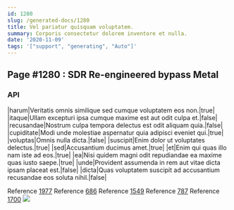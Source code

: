 ```yaml
---
id: 1280
slug: /generated-docs/1280
title: Vel pariatur quisquam voluptatem.
summary: Corporis consectetur dolorem inventore et nulla.
date: '2020-11-09'
tags: '["support", "generating", "Auto"]'
---
```


## Page #1280 : SDR Re-engineered bypass Metal
### API

|harum|Veritatis omnis similique sed cumque voluptatem eos non.|true|
|itaque|Ullam excepturi ipsa cumque maxime est aut odit culpa et.|false|
|recusandae|Nostrum culpa tempora delectus est odit aliquam quia.|false|
|cupiditate|Modi unde molestiae aspernatur quia adipisci eveniet qui.|true|
|voluptas|Omnis nulla dicta.|false|
|suscipit|Enim dolor ut voluptates delectus.|true|
|sed|Accusantium ducimus amet.|true|
|et|Enim qui quas illo nam iste ad eos.|true|
|ea|Nisi quidem magni odit repudiandae ea maxime quas iusto saepe.|true|
|unde|Provident assumenda in rem aut vitae dicta ipsam placeat est.|false|
|dicta|Quas voluptatem suscipit ad accusantium recusandae eos soluta nihil.|false|

Reference [1977](/1977)
Reference [686](/686)
Reference [1549](/1549)
Reference [787](/787)
Reference [1700](/1700)
![](/assets/cats-5.jpg)


